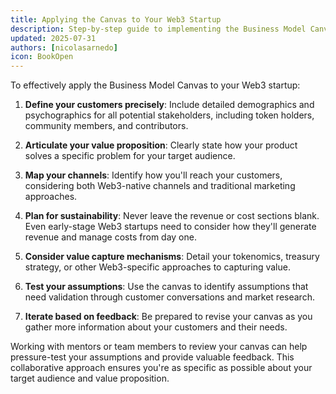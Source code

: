 ```yaml
---
title: Applying the Canvas to Your Web3 Startup
description: Step-by-step guide to implementing the Business Model Canvas for your Web3 project
updated: 2025-07-31
authors: [nicolasarnedo]
icon: BookOpen
---
```


To effectively apply the Business Model Canvas to your Web3 startup:

1. **Define your customers precisely**: Include detailed demographics and psychographics for all potential stakeholders, including token holders, community members, and contributors.

2. **Articulate your value proposition**: Clearly state how your product solves a specific problem for your target audience.

3. **Map your channels**: Identify how you'll reach your customers, considering both Web3-native channels and traditional marketing approaches.

4. **Plan for sustainability**: Never leave the revenue or cost sections blank. Even early-stage Web3 startups need to consider how they'll generate revenue and manage costs from day one.

5. **Consider value capture mechanisms**: Detail your tokenomics, treasury strategy, or other Web3-specific approaches to capturing value.

6. **Test your assumptions**: Use the canvas to identify assumptions that need validation through customer conversations and market research.

7. **Iterate based on feedback**: Be prepared to revise your canvas as you gather more information about your customers and their needs.

Working with mentors or team members to review your canvas can help pressure-test your assumptions and provide valuable feedback. This collaborative approach ensures you're as specific as possible about your target audience and value proposition.
